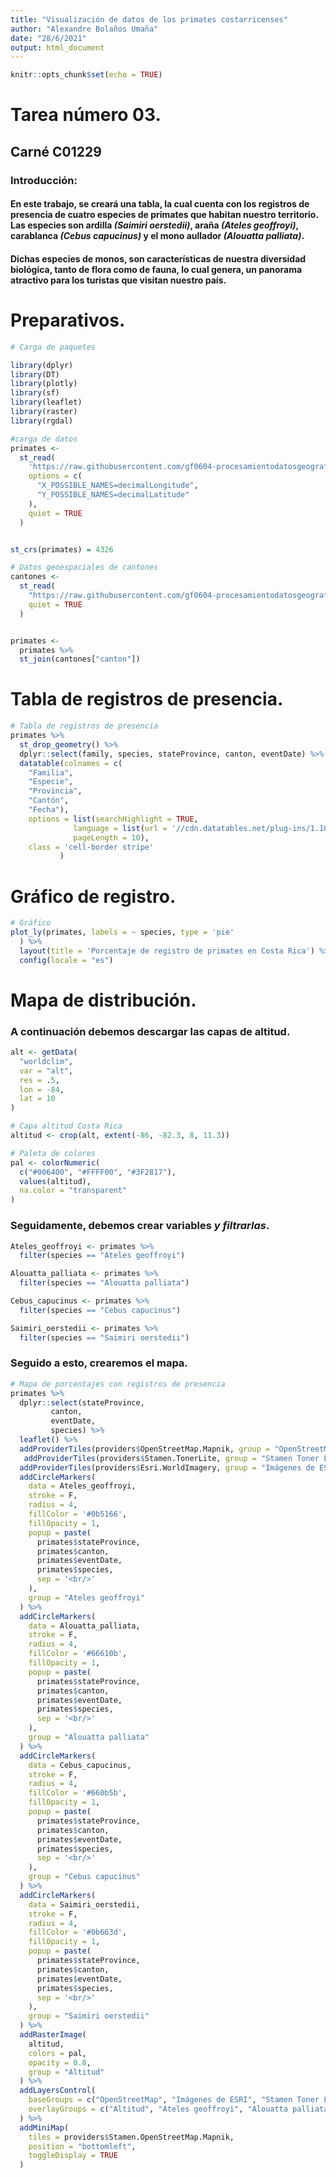 ---
title: "Visualización de datos de los primates costarricenses"
author: "Alexandre Bolaños Umaña"
date: "28/6/2021"
output: html_document
---

```{r setup, include=FALSE}
knitr::opts_chunk$set(echo = TRUE)
```
# Tarea número 03.

## Carné C01229

### Introducción: 
#### En este trabajo, se creará una tabla, la cual cuenta con los registros de presencia de cuatro especies de primates que habitan nuestro territorio. Las especies son ardilla _(Saimiri oerstedii)_, araña _(Ateles geoffroyi)_, carablanca _(Cebus capucinus)_ y el mono aullador _(Alouatta palliata)_.
#### Dichas especies de monos, son características de nuestra diversidad biológica, tanto de flora como de fauna, lo cual genera, un panorama atractivo para los turistas que visitan nuestro país.



# Preparativos. 
```{r carga-paquetes, message=FALSE, warning=FALSE}
# Carga de paquetes

library(dplyr)
library(DT)
library(plotly)
library(sf)
library(leaflet)
library(raster)
library(rgdal)
```

```{r}
#carga de datos
primates <-
  st_read(
    'https://raw.githubusercontent.com/gf0604-procesamientodatosgeograficos/2021i-datos/main/gbif/primates-cr-registros.csv',
    options = c(
      "X_POSSIBLE_NAMES=decimalLongitude",
      "Y_POSSIBLE_NAMES=decimalLatitude"
    ),
    quiet = TRUE
  )


st_crs(primates) = 4326

# Datos geoespaciales de cantones
cantones <-
  st_read(
    "https://raw.githubusercontent.com/gf0604-procesamientodatosgeograficos/2021i-datos/main/ign/delimitacion-territorial-administrativa/cr_cantones_simp_wgs84.geojson",
    quiet = TRUE
  )


primates <- 
  primates %>%
  st_join(cantones["canton"])
```

# Tabla de registros de presencia.
```{r, message=FALSE, warning=FALSE}
# Tabla de registros de presencia
primates %>%
  st_drop_geometry() %>%
  dplyr::select(family, species, stateProvince, canton, eventDate) %>%
  datatable(colnames = c(
    "Familia",
    "Especie",
    "Provincia",
    "Cantón",
    "Fecha"), 
    options = list(searchHighlight = TRUE,
              language = list(url = '//cdn.datatables.net/plug-ins/1.10.25/i18n/Spanish.json'),
              pageLength = 10),
    class = 'cell-border stripe'
           )
```


# Gráfico de registro.

```{r, message=FALSE, warning=FALSE}

# Gráfico 
plot_ly(primates, labels = ~ species, type = 'pie' 
  ) %>%
  layout(title = 'Porcentaje de registro de primates en Costa Rica') %>%
  config(locale = "es")
```


# Mapa de distribución. 
### A continuación debemos descargar las capas de altitud.
```{r, message=FALSE, warning=FALSE}
alt <- getData(
  "worldclim",
  var = "alt",
  res = .5,
  lon = -84,
  lat = 10
)

# Capa altitud Costa Rica
altitud <- crop(alt, extent(-86, -82.3, 8, 11.3))

# Paleta de colores
pal <- colorNumeric(
  c("#006400", "#FFFF00", "#3F2817"), 
  values(altitud), 
  na.color = "transparent"
)
```

### Seguidamente, debemos crear variables _y filtrarlas_. 
```{r, message=FALSE, warning=FALSE}

Ateles_geoffroyi <- primates %>%
  filter(species == "Ateles geoffroyi")

Alouatta_palliata <- primates %>%
  filter(species == "Alouatta palliata")

Cebus_capucinus <- primates %>%
  filter(species == "Cebus capucinus")

Saimiri_oerstedii <- primates %>%
  filter(species == "Saimiri oerstedii")
```

### Seguido a esto, crearemos el mapa.
```{r, message=FALSE, warning=FALSE}
# Mapa de porcentajes con registros de presencia
primates %>%
  dplyr::select(stateProvince,
         canton,
         eventDate,
         species) %>%
  leaflet() %>%
  addProviderTiles(providers$OpenStreetMap.Mapnik, group = "OpenStreetMap") %>%
   addProviderTiles(providers$Stamen.TonerLite, group = "Stamen Toner Lite") %>%
  addProviderTiles(providers$Esri.WorldImagery, group = "Imágenes de ESRI") %>%
  addCircleMarkers(
    data = Ateles_geoffroyi,
    stroke = F,
    radius = 4,
    fillColor = '#0b5166',
    fillOpacity = 1,
    popup = paste(
      primates$stateProvince,
      primates$canton,
      primates$eventDate,
      primates$species,
      sep = '<br/>'
    ),
    group = "Ateles geoffroyi"
  ) %>%
  addCircleMarkers(
    data = Alouatta_palliata,
    stroke = F,
    radius = 4,
    fillColor = '#66610b',
    fillOpacity = 1,
    popup = paste(
      primates$stateProvince,
      primates$canton,
      primates$eventDate,
      primates$species,
      sep = '<br/>'
    ),
    group = "Alouatta palliata"
  ) %>%
  addCircleMarkers(
    data = Cebus_capucinus,
    stroke = F,
    radius = 4,
    fillColor = '#660b5b',
    fillOpacity = 1,
    popup = paste(
      primates$stateProvince,
      primates$canton,
      primates$eventDate,
      primates$species,
      sep = '<br/>'
    ),
    group = "Cebus capucinus"
  ) %>%
  addCircleMarkers(
    data = Saimiri_oerstedii,
    stroke = F,
    radius = 4,
    fillColor = '#0b663d',
    fillOpacity = 1,
    popup = paste(
      primates$stateProvince,
      primates$canton,
      primates$eventDate,
      primates$species,
      sep = '<br/>'
    ),
    group = "Saimiri oerstedii"
  ) %>%
  addRasterImage(
    altitud,
    colors = pal,
    opacity = 0.8,
    group = "Altitud"
  ) %>%
  addLayersControl(
    baseGroups = c("OpenStreetMap", "Imágenes de ESRI", "Stamen Toner Lite"),
    overlayGroups = c("Altitud", "Ateles geoffroyi", "Alouatta palliata", "Cebus capucinus", "Saimiri oerstedii")
  ) %>%
  addMiniMap(
    tiles = providers$Stamen.OpenStreetMap.Mapnik,
    position = "bottomleft",
    toggleDisplay = TRUE
  )
```

